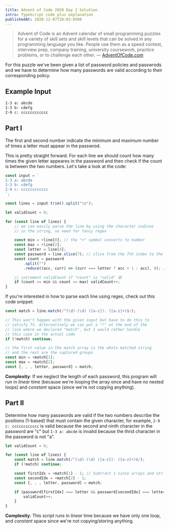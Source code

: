 ```yaml
---
title: Advent of Code 2020 Day 2 Solution
intro: TypeScript code plus explanation
publishedAt: 2020-12-07T20:03-0500
---
```


> Advent of Code is an Advent calendar of small programming puzzles for a
> variety of skill sets and skill levels that can be solved in any programming
> language you like. People use them as a speed contest, interview prep,
> company training, university coursework, practice problems, or to challenge
> each other. &mdash; [AdventOfCode.com](https://adventofcode.com/2020/about)

For this puzzle we've been given a list of password policies and passwrods and
we have to determine how many passwords are valid according to their
corresponding policy.

## Example Input

```txt nonumber
1-3 a: abcde
1-3 b: cdefg
2-9 c: cccccccccccc
```

## Part I

The first and second number indicate the minimum and maximum number of times a
letter must appear in the passwrod.

This is pretty straight forward. For each line we should count how many times
the given letter appeares in the password and then check if the count is
between the two numbers. Let's take a look at the code:

```ts
const input = `
1-3 a: abcde
1-3 b: cdefg
2-9 c: cccccccccccc
`;

const lines = input.trim().split("\n");

let validCount = 0;

for (const line of lines) {
	// we can easily parse the line by using the character indices
	// in the string, no need for fancy regex

	const min = +line[0]; // the "+" symbol converts to number
	const max = +line[2];
	const letter = line[4];
	const password = line.slice(7); // slice from the 7th index to the end of the string
	const count = password
		.split("")
		.reduce((acc, curr) => (curr === letter ? acc + 1 : acc), 0); // fancy way to count the character

	// increment validCount if "count" is "valid" 😄
	if (count >= min && count <= max) validCount++;
}
```

If you're interested in how to parse each line using regex, check out this
code snippet:

```ts
const match = line.match(/^(\d)-(\d) ([a-z]): ([a-z]+)$/);

// This won't happen with the given input but have to do this to
// satisfy TS. Alternatively we can put a "!" at the end of the
// line where we declared "match", but I would rather handle
// this case in the actual code
if (!match) continue;

// the first value in the match array is the whole matched string
// and the rest are the captured groups
const min = +match[1];
const max = +match[2];
const [, , , letter, password] = match;
```

**Complexity**: If we neglect the length of each password, this program will
run in _linear_ time (because we're looping the array once and have no nested
loops) and _constant_ space (since we're not copying anything).

## Part II

Determine how many passwords are valid if the two numbers describe the
positions (1-based) that must contain the given character, for example,
`2-9 c: cccccccccccc` is valid because the second and ninth character in the
password are "c" but `1-3 a: abcde` is invalid because the thrid character in
the password is not "a".

```ts
let validCount = 0;

for (const line of lines) {
	const match = line.match(/^(\d)-(\d) ([a-z]): ([a-z]+)$/);
	if (!match) continue;

	const firstIdx = +match[1] - 1; // Subtract 1 since arrays and strings are zero-based
	const secondIdx = +match[2] - 1;
	const [, , , letter, password] = match;

	if (password[firstIdx] === letter && password[secondIdx] === letter) {
		validCount++;
	}
}
```

**Complexity**: This script runs in _linear_ time because we have only one
loop, and _constant_ space since we're not copying/storing anything.
